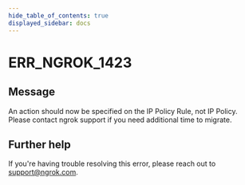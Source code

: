 ```yaml
---
hide_table_of_contents: true
displayed_sidebar: docs
---
```



# ERR_NGROK_1423

## Message

An action should now be specified on the IP Policy Rule, not IP Policy. Please contact ngrok support if you need additional time to migrate.

<ErrorDetails error="err_ngrok_1423" />

## Further help

If you're having trouble resolving this error, please reach out to [support@ngrok.com](mailto:support@ngrok.com?subject=Help%20with%20ERR_NGROK_1423).
